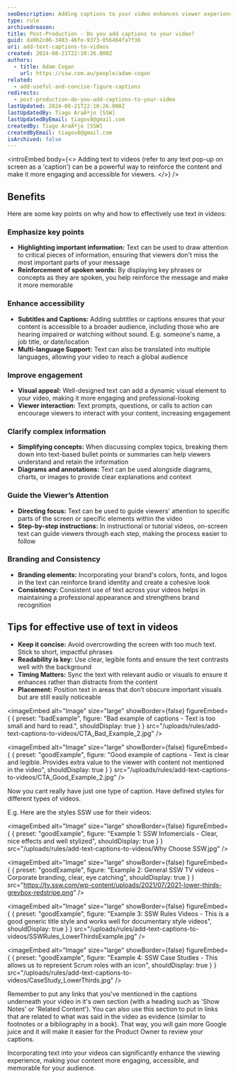 ```yaml
---
seoDescription: Adding captions to your video enhances viewer experience by providing extra information and context not fully explained by speakers
type: rule
archivedreason:
title: Post-Production - Do you add captions to your video?
guid: da9b2c06-3483-46fe-9373-056464fa7f36
uri: add-text-captions-to-videos
created: 2024-08-21T22:10:26.000Z
authors:
  - title: Adam Cogan
    url: https://ssw.com.au/people/adam-cogan
related:
  - add-useful-and-concise-figure-captions
redirects:
  - post-production-do-you-add-captions-to-your-video
lastUpdated: 2024-08-21T22:10:26.000Z
lastUpdatedBy: Tiago AraÃºjo [SSW]
lastUpdatedByEmail: tiagov8@gmail.com
createdBy: Tiago AraÃºjo [SSW]
createdByEmail: tiagov8@gmail.com
isArchived: false
---
```


<introEmbed
  body={<>
Adding text to videos (refer to any text pop-up on screen as a 'caption') can be a powerful way to reinforce the content and make it more engaging and accessible for viewers.
  </>}
/>
## Benefits

Here are some key points on why and how to effectively use text in videos:

### Emphasize key points

* **Highlighting important information:** Text can be used to draw attention to critical pieces of information, ensuring that viewers don't miss the most important parts of your message
* **Reinforcement of spoken words:** By displaying key phrases or concepts as they are spoken, you help reinforce the message and make it more memorable

### Enhance accessibility

* **Subtitles and Captions:** Adding subtitles or captions ensures that your content is accessible to a broader audience, including those who are hearing impaired or watching without sound. E.g. someone's name, a job title, or date/location
* **Multi-language Support:** Text can also be translated into multiple languages, allowing your video to reach a global audience

### Improve engagement

* **Visual appeal:** Well-designed text can add a dynamic visual element to your video, making it more engaging and professional-looking
* **Viewer interaction:** Text prompts, questions, or calls to action can encourage viewers to interact with your content, increasing engagement

### Clarify complex information

* **Simplifying concepts:** When discussing complex topics, breaking them down into text-based bullet points or summaries can help viewers understand and retain the information
* **Diagrams and annotations:** Text can be used alongside diagrams, charts, or images to provide clear explanations and context

### Guide the Viewer’s Attention

* **Directing focus:** Text can be used to guide viewers' attention to specific parts of the screen or specific elements within the video
* **Step-by-step instructions:** In instructional or tutorial videos, on-screen text can guide viewers through each step, making the process easier to follow

### Branding and Consistency

* **Branding elements:** Incorporating your brand's colors, fonts, and logos in the text can reinforce brand identity and create a cohesive look
* **Consistency:** Consistent use of text across your videos helps in maintaining a professional appearance and strengthens brand recognition

## Tips for effective use of text in videos

* **Keep it concise:** Avoid overcrowding the screen with too much text. Stick to short, impactful phrases
* **Readability is key:** Use clear, legible fonts and ensure the text contrasts well with the background
* **Timing Matters:** Sync the text with relevant audio or visuals to ensure it enhances rather than distracts from the content
* **Placement:** Position text in areas that don’t obscure important visuals but are still easily noticeable

<imageEmbed
  alt="Image"
  size="large"
  showBorder={false}
  figureEmbed={ {
    preset: "badExample",
    figure: "Bad example of captions - Text is too small and hard to read.",
    shouldDisplay: true
  } }
  src="/uploads/rules/add-text-captions-to-videos/CTA_Bad_Example_2.jpg"
/>

<imageEmbed
  alt="Image"
  size="large"
  showBorder={false}
  figureEmbed={ {
    preset: "goodExample",
    figure: "Good example of captions - Text is clear and legible. Provides extra value to the viewer with content not mentioned in the video",
    shouldDisplay: true
  } }
  src="/uploads/rules/add-text-captions-to-videos/CTA_Good_Example_2.jpg"
/>

Now you cant really have just one type of caption. Have defined styles for different types of videos.

E.g. Here are the styles SSW use for their videos:

<imageEmbed
  alt="Image"
  size="large"
  showBorder={false}
  figureEmbed={ {
    preset: "goodExample",
    figure: "Example 1: SSW Infomercials - Clear, nice effects and well stylized",
    shouldDisplay: true
  } }
  src="/uploads/rules/add-text-captions-to-videos/Why Choose SSW.jpg"
/>

<imageEmbed
  alt="Image"
  size="large"
  showBorder={false}
  figureEmbed={ {
    preset: "goodExample",
    figure: "Example 2: General SSW TV videos - Corporate branding, clear, eye catching",
    shouldDisplay: true
  } }
  src="https://tv.ssw.com/wp-content/uploads/2021/07/2021-lower-thirds-greybox-redstripe.png"
/>

<imageEmbed
  alt="Image"
  size="large"
  showBorder={false}
  figureEmbed={ {
    preset: "goodExample",
    figure: "Example 3: SSW Rules Videos - This is a good generic title style and works well for documentary style videos",
    shouldDisplay: true
  } }
  src="/uploads/rules/add-text-captions-to-videos/SSWRules_LowerThirdsExample.jpg"
/>

<imageEmbed
  alt="Image"
  size="large"
  showBorder={false}
  figureEmbed={ {
    preset: "goodExample",
    figure: "Example 4: SSW Case Studies - This allows us to represent Scrum roles with an icon",
    shouldDisplay: true
  } }
  src="/uploads/rules/add-text-captions-to-videos/CaseStudy_LowerThirds.jpg"
/>

Remember to put any links that you've mentioned in the captions underneath your video in it's own section (with a heading such as 'Show Notes' or 'Related Content'). You can also use this section to put in links that are related to what was said in the video as evidence (similar to footnotes or a bibliography in a book). That way, you will gain more Google juice and it will make it easier for the Product Owner to review your captions.

Incorporating text into your videos can significantly enhance the viewing experience, making your content more engaging, accessible, and memorable for your audience.
